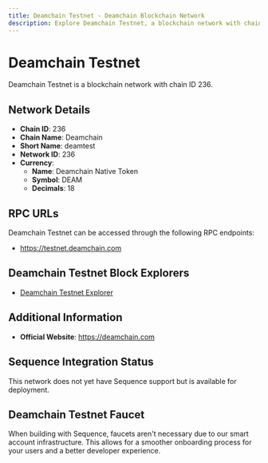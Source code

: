```yaml
--- 
title: Deamchain Testnet - Deamchain Blockchain Network
description: Explore Deamchain Testnet, a blockchain network with chain ID 236. Learn about its native currency, Deamchain Native Token, and how to interact with the network.
---
```


# Deamchain Testnet

Deamchain Testnet is a blockchain network with chain ID 236.

## Network Details

- **Chain ID**: 236
- **Chain Name**: Deamchain
- **Short Name**: deamtest
- **Network ID**: 236
- **Currency**: 
  - **Name**: Deamchain Native Token
  - **Symbol**: DEAM
  - **Decimals**: 18

## RPC URLs

Deamchain Testnet can be accessed through the following RPC endpoints:

- https://testnet.deamchain.com

## Deamchain Testnet Block Explorers

- [Deamchain Testnet Explorer](https://testnet-scan.deamchain.com)

## Additional Information

- **Official Website**: https://deamchain.com

## Sequence Integration Status

This network does not yet have Sequence support but is available for deployment.

## Deamchain Testnet Faucet

When building with Sequence, faucets aren't necessary due to our smart account infrastructure. This allows for a smoother onboarding process for your users and a better developer experience.
